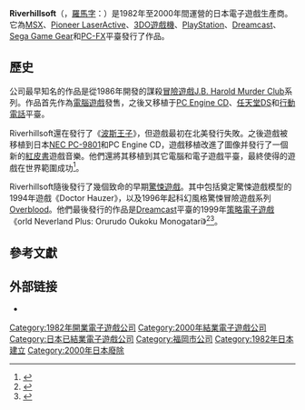 {{roughtranslation|time=2013-10-26T10:02:52+00:00}}
{{NoteTA
| G1=Games
}}

{{Infobox Company
| company_name=Riverhillsoft
| company_logo=
| company_type=
| foundation=1982年
| defunct=2000年
| location=日本[[福岡縣|福岡縣]]
| key_people=
| industry=[[電子遊戲產業|互動娛樂]]
| products=[[J.B._Harold_Murder_Club|J.B. Harold Murder Club]] <br>[[波斯王子_(1989年遊戲)|波斯王子]]<br> [[Survival_horror#Origins_(1980s–1996)|Doctor Hauzer]] <br> [[OverBlood|OverBlood]]
| revenue=
| operating_income=
| net_income=
| num_employees=
| homepage=
}}

'''Riverhillsoft'''（{{lang-ja|リバーヒルソフト}}，[[平文式羅馬字|羅馬字]]：{{transl|ja|Ribāhiru Sofuto}}）是1982年至2000年間運營的日本電子遊戲生產商。它為[[MSX|MSX]]、[[Pioneer_LaserActive|Pioneer LaserActive]]、[[3DO_Interactive_Multiplayer|3DO遊戲機]]、[[PlayStation|PlayStation]]、[[Dreamcast|Dreamcast]]、[[Sega_Game_Gear|Sega Game Gear]]和[[PC-FX|PC-FX]]平臺發行了作品。

== 歷史 ==

公司最早知名的作品是從1986年開發的謀殺[[冒險遊戲|冒險遊戲]][[J.B._Harold_Murder_Club|J.B. Harold Murder Club]]系列。作品首先作為[[電腦遊戲|電腦遊戲]]發售，之後又移植于[[PC_Engine_CD|PC Engine CD]]、[[任天堂DS|任天堂DS]]和[[行動電話|行動電話]]平臺。

Riverhillsoft還在發行了《[[波斯王子_(1989年遊戲)|波斯王子]]》，但遊戲最初在北美發行失敗。之後遊戲被移植到日本[[NEC_PC-9801|NEC PC-9801]]和PC Engine CD，遊戲移植改進了圖像并發行了一個新的[[CDDA|紅皮書]]遊戲音樂。他們還將其移植到其它電腦和電子遊戲平臺，最終使得的遊戲在世界範圍成功<ref name="hg101_pop">{{cite web|title=Prince of Persia|url=http://hardcoregaming101.net/princeofpersia/princeofpersia.htm|publisher=Hardcore Gaming 101|accessdate=22 June 2012|author=Kurt Kalata|coauthors=Derboo|date=08/12/2011|archive-date=2015-05-01|archive-url=https://web.archive.org/web/20150501072416/http://www.hardcoregaming101.net/princeofpersia/princeofpersia.htm|dead-url=no}}</ref>。

Riverhillsoft隨後發行了幾個致命的早期[[驚悚遊戲|驚悚遊戲]]。其中包括奠定驚悚遊戲模型的1994年遊戲《Doctor Hauzer》，以及1996年起科幻風格驚悚冒險遊戲系列[[Overblood|Overblood]]。他們最後發行的作品是[[Dreamcast|Dreamcast]]平臺的1999年[[策略電子遊戲|策略電子遊戲]]《orld Neverland Plus: Orurudo Oukoku Monogatari》<ref>{{cite web|title=List of Games by Riverhillsoft|url=http://uk.gamespot.com/games.html?type=company&mode=72597&sort=release&dlx_type=all&sortdir=desc&official=all|publisher=[[GameSpot|GameSpot]]|accessdate=8 August 2012|deadurl=yes|archiveurl=https://archive.is/20130123231249/http://uk.gamespot.com/games.html?type=company&mode=72597&sort=release&dlx_type=all&sortdir=desc&official=all|archivedate=2013年1月23日}}</ref><ref>{{cite web|title=Home page|url=http://www.riverhillsoft.com/index_b.html|publisher=Riverhillsoft|accessdate=8 August 2012|archiveurl=https://web.archive.org/web/20030414190331/http://www.riverhillsoft.com/index_b.html|archivedate=2003-04-14|date=March 31, 2003|deadurl=yes}}</ref>。

== 參考文獻 ==
{{reflist}}

== 外部链接 ==

* {{Official|http://web.archive.org/web/20030402064308/http://www.riverhillsoft.co.jp/|官網網站（頁庫存檔）}}

{{DEFAULTSORT:Riverhillsoft}}
[[Category:1982年開業電子遊戲公司|Category:1982年開業電子遊戲公司]]
[[Category:2000年結業電子遊戲公司|Category:2000年結業電子遊戲公司]]
[[Category:日本已結業電子遊戲公司|Category:日本已結業電子遊戲公司]]
[[Category:福岡市公司|Category:福岡市公司]]
[[Category:1982年日本建立|Category:1982年日本建立]]
[[Category:2000年日本廢除|Category:2000年日本廢除]]